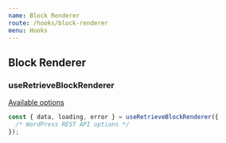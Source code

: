 ```yaml
---
name: Block Renderer
route: /hooks/block-renderer
menu: Hooks
---
```


## Block Renderer

### useRetrieveBlockRenderer

[Available options](https://developer.wordpress.org/rest-api/reference/rendered-blocks/#retrieve-a-rendered-block)

```jsx
const { data, loading, error } = useRetrieveBlockRenderer({
  /* WordPress REST API options */
});
```
